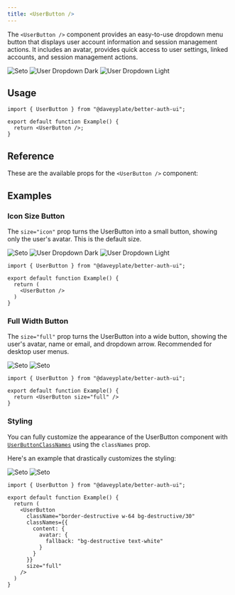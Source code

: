 ```yaml
---
title: <UserButton />
---
```


The `<UserButton />` component provides an easy-to-use dropdown menu button that displays user account information and session management actions. It includes an avatar, provides quick access to user settings, linked accounts, and session management actions.  

<img alt="Seto" src="/avatars/seto.png" className="size-8 rounded-full -mb-6 -mt-2" />
<img alt="User Dropdown Dark" src="/screenshots/user-dropdown-dark.png" className="border-r rounded-lg hidden dark:block w-44" />
<img alt="User Dropdown Light" src="/screenshots/user-dropdown-light.png" className="border-r rounded-lg dark:hidden w-44" />

## Usage

```tsx
import { UserButton } from "@daveyplate/better-auth-ui";

export default function Example() {
  return <UserButton />;
}
```

## Reference

These are the available props for the `<UserButton />` component:

<AutoTypeTable path="../src/components/user-button.tsx" name="UserButtonProps" />

## Examples

### Icon Size Button

The `size="icon"` prop turns the UserButton into a small button, showing only the user's avatar. This is the default size.

<img alt="Seto" src="/avatars/seto.png" className="size-8 rounded-full -mb-6" />
<img alt="User Dropdown Dark" src="/screenshots/user-dropdown-dark.png" className="border-r rounded-lg hidden dark:block w-44" />
<img alt="User Dropdown Light" src="/screenshots/user-dropdown-light.png" className="border-r rounded-lg dark:hidden w-44" />

```tsx
import { UserButton } from "@daveyplate/better-auth-ui";

export default function Example() {
  return (
    <UserButton />
  )
}
```

### Full Width Button

The `size="full"` prop turns the UserButton into a wide button, showing the user's avatar, name or email, and dropdown arrow. Recommended for desktop user menus.

<img alt="Seto" src="/screenshots/user-button-dark.png" className="rounded-lg hidden dark:block w-64" />
<img alt="Seto" src="/screenshots/user-button-light.png" className="rounded-lg dark:hidden w-64" />

```tsx
import { UserButton } from "@daveyplate/better-auth-ui";

export default function Example() {
  return <UserButton size="full" />
}
```

### Styling

You can fully customize the appearance of the UserButton component with [`UserButtonClassNames`](/api-reference/user-button-class-names) using the `classNames` prop.

Here's an example that drastically customizes the styling:

<img alt="Seto" src="/screenshots/custom-user-button-dark.png" className="rounded-lg hidden dark:block w-64" />
<img alt="Seto" src="/screenshots/custom-user-button-light.png" className="rounded-lg dark:hidden w-64" />

```tsx
import { UserButton } from "@daveyplate/better-auth-ui";

export default function Example() {
  return (
    <UserButton
      className="border-destructive w-64 bg-destructive/30"
      classNames={{
        content: {
          avatar: {
            fallback: "bg-destructive text-white"
          }
        }
      }}
      size="full"
    />
  )
}
```